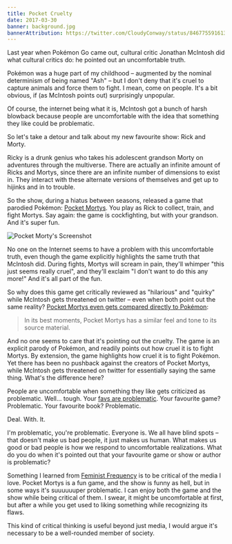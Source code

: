 ```yaml
---
title: Pocket Cruelty
date: 2017-03-30
banner: background.jpg
bannerAttribution: https://twitter.com/CloudyConway/status/846775591613468673
---
```


Last year when Pokémon Go came out, cultural critic Jonathan McIntosh did what cultural critics do: he pointed out an uncomfortable truth.

<Tweet tweetID="754147540149219329" />

Pokémon was a huge part of my childhood – augmented by the nominal determinism of being named "Ash" – but I don't deny that it's cruel to capture animals and force them to fight. I mean, come on people. It's a bit obvious, if (as McIntosh points out) surprisingly unpopular.

Of course, the internet being what it is, McIntosh got a bunch of harsh blowback because people are uncomfortable with the idea that something they like could be problematic.

So let's take a detour and talk about my new favourite show: Rick and Morty.

Ricky is a drunk genius who takes his adolescent grandson Morty on adventures through the multiverse. There are actually an infinite amount of Ricks and Mortys, since there are an infinite number of dimensions to exist in. They interact with these alternate versions of themselves and get up to hijinks and in to trouble.

So the show, during a hiatus between seasons, released a game that parodied Pokémon: [Pocket Mortys](https://itunes.apple.com/us/app/rick-and-morty-pocket-mortys/id992640880?mt=8). You play as Rick to collect, train, and fight Mortys. Say again: the game is cockfighting, but with your grandson. And it's super fun.

<Narrow>

![Pocket Morty's Screenshot](pm.png)

</Narrow>

No one on the Internet seems to have a problem with this uncomfortable truth, even though the game explicitly highlights the same truth that McIntosh did. During fights, Mortys will scream in pain, they'll whimper "this just seems really cruel", and they'll exclaim "I don't want to do this any more!" And it's all part of the fun.

So why does this game get critically reviewed as "hilarious" and "quirky" while McIntosh gets threatened on twitter – even when both point out the same reality? [Pocket Mortys even gets compared directly to Pokémon](http://www.ign.com/articles/2016/01/12/rick-and-morty-pocket-mortys-review):

> In its best moments, Pocket Mortys has a similar feel and tone to its source material.

And no one seems to care that it's pointing out the cruelty. The game is an explicit parody of Pokémon, and readily points out how cruel it is to fight Mortys. By extension, the game highlights how cruel it is to fight Pokémon. Yet there has been no pushback against the creators of Pocket Mortys, while McIntosh gets threatened on twitter for essentially saying the same thing. What's the difference here?

People are uncomfortable when something they like gets criticized as problematic. Well... tough. Your [favs are problematic](https://medium.com/matter/admit-it-your-fave-is-problematic-2dfa692f557b). Your favourite game? Problematic. Your favourite book? Problematic.

Deal. With. It.

I'm problematic, you're problematic. Everyone is. We all have blind spots – that doesn't make us bad people, it just makes us human. What makes us good or bad people is how we respond to uncomfortable realizations. What do you do when it's pointed out that your favourite game or show or author is problematic?

Something I learned from [Feminist Frequency](https://feministfrequency.com) is to be critical of the media I love. Pocket Mortys is a fun game, and the show is funny as hell, but in some ways it's suuuuuuper problematic. I can enjoy both the game and the show while being critical of them. I swear, it might be uncomfortable at first, but after a while you get used to liking something while recognizing its flaws.

This kind of critical thinking is useful beyond just media, I would argue it's necessary to be a well-rounded member of society.
